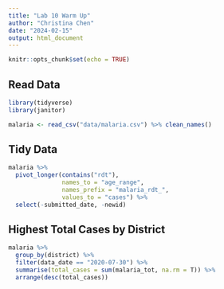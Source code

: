 ```yaml
---
title: "Lab 10 Warm Up"
author: "Christina Chen"
date: "2024-02-15"
output: html_document
---
```


```r
knitr::opts_chunk$set(echo = TRUE)
```

## Read Data

```r
library(tidyverse)
library(janitor)
```

```r
malaria <- read_csv("data/malaria.csv") %>% clean_names()
```

## Tidy Data

```r
malaria %>%
  pivot_longer(contains("rdt"),
               names_to = "age_range",
               names_prefix = "malaria_rdt_",
               values_to = "cases") %>%
  select(-submitted_date, -newid)
```

## Highest Total Cases by District

```r
malaria %>%
  group_by(district) %>%
  filter(data_date == "2020-07-30") %>%
  summarise(total_cases = sum(malaria_tot, na.rm = T)) %>%
  arrange(desc(total_cases))
```

